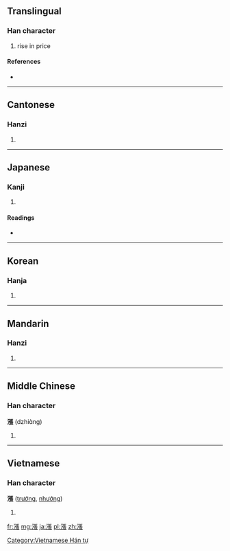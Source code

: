 {{also|涨}}
==Translingual==

===Han character===
{{Han char|rn=85|rad=水|as=11|sn=14|four=3113<sub>2</sub>|canj=水弓尸女 (ENSV)}}

# rise in price

====References====
* {{Han ref|kx=0647.080|dkj=18173|dj=1057.070|hdz=31733.020|uh=6F32|ud=28466|bh=BAA6|bd=47782}}

----

==Cantonese==

===Hanzi===
{{yue-hanzi|jyut=|y=jeung2, jeung3|sim=涨}}

# {{defn|lang=yue|sort=水11}}

----

==Japanese==

===Kanji===
{{ja-kanji|grade=|rs=水11}}

# {{defn|lang=ja|sort=水11}}

====Readings====
* {{ja-readings|on=[[ちょう]] (chō)|kun=[[みなぎる]] (minagiru)}}

----

==Korean==

===Hanja===
{{ko-hanja|hangeul=창|eumhun=|rv=chang|mr=ch'ang|y=chang}}

# {{defn|lang=ko|sort=水11}}

----

==Mandarin==

===Hanzi===
{{cmn-hanzi|sim=涨|pin=[[zhāng]] ([[zhang1]]), [[zhǎng]] ([[zhang3]]), [[zhàng]] ([[zhang4]])|wg=chang<sup>1</sup>, chang<sup>3</sup>, chang<sup>4</sup>}}

# {{defn|lang=cmn|sort=水11}}

----

==Middle Chinese==

===Han character===
'''漲''' (dzhiɑ̀ng)<!--note: the vowel "ɑ" is an IPA symbol and, thus, is different from the vowel "a"-->

# {{defn|lang=zhx-mid}}

----

==Vietnamese==

===Han character===
'''漲''' ([[trướng]], [[nhướng]])

# {{defn|lang=vi}}

[[Category:Vietnamese Hán tự]]

[[fr:漲]]
[[mg:漲]]
[[ja:漲]]
[[pl:漲]]
[[zh:漲]]